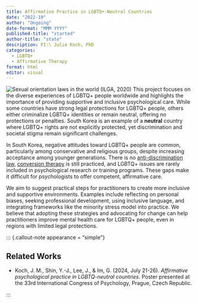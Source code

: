 ```yaml
---
title: Affirmative Practice in LGBTQ+-Neutral Countries
date: "2022-10"
author: "Ongoing"
date-format: "MMM YYYY"
published-title: "started"
author-title: "state"
description: PI:\ Julie Koch, PhD
categories: 
  - LGBTQ+
  - Affirmative Therapy
format: html
editor: visual
---
```


![Sexual orientation laws in the world (ILGA, 2020)](ilga_map.png){style="text-align: center"} This project focuses on the diverse experiences of LGBTQ+ people worldwide and highlights the importance of providing supportive and inclusive psychological care. While some countries have strong legal protections for LGBTQ+ people, others either criminalize LGBTQ+ identities or remain neutral, offering no protections or penalties. South Korea is an example of a **neutral** country where LGBTQ+ rights are not explicitly protected, yet discrimination and societal stigma remain significant challenges.

In South Korea, negative attitudes toward LGBTQ+ people are common, particularly among conservative and religious groups, despite increasing acceptance among younger generations. There is no [anti-discrimination law](https://en.wikipedia.org/wiki/Anti-discrimination_law), [conversion therapy](https://glaad.org/reference/conversion-therapy/) is still practiced, and LGBTQ+ issues are rarely included in psychological research or training programs. These gaps make it difficult for psychologists to offer competent, affirmative care.

We aim to suggest practical steps for practitioners to create more inclusive and supportive environments. Examples include reflecting on personal biases, seeking professional development, using inclusive language, and integrating frameworks like the minority stress model into practice. We believe that adopting these strategies and advocating for change can help practitioners improve mental health care for LGBTQ+ people, even in regions with limited legal protections.

::: {.callout-note appearance = "simple"}

## Related Works

-   Koch, J. M., Shin, Y.-J., Lee, J., & Im, G. (2024, July 21-26). *Affirmative psychological practice in LGBTQ-neutral countries*. Poster presented at the 33rd International Congress of Psychology, Prague, Czech Republic.

:::
